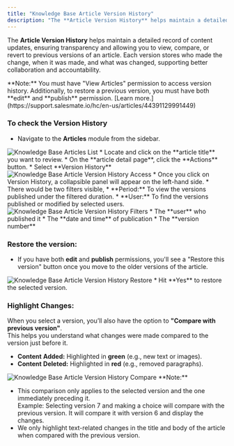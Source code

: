 ```yaml
---
title: "Knowledge Base Article Version History"
description: "The **Article Version History** helps maintain a detailed record of content updates, ensuring transparency and allowing you to view, compare, or rever..."
---
```


The **Article Version History** helps maintain a detailed record of content updates, ensuring transparency and allowing you to view, compare, or revert to previous versions of an article. Each version stores who made the change, when it was made, and what was changed, supporting better collaboration and accountability.

<Note>
**Note:** You must have "View Articles" permission to access version history. Additionally, to restore a previous version, you must have both **edit** and **publish** permission. [Learn more.](https://support.salesmate.io/hc/en-us/articles/44391129991449)
</Note>

### To check the Version History

*   Navigate to the **Articles** module from the sidebar.

<img src="https://support.salesmate.io/hc/article_attachments/47417434482073" alt="Knowledge Base Articles List" />
*   Locate and click on the **article title** you want to review.
*   On the **article detail page**, click the **Actions** button.
*   Select **Version History**

<img src="https://support.salesmate.io/hc/article_attachments/47417831594905" alt="Knowledge Base Article Version History Access" />
*   Once you click on Version History, a collapsible panel will appear on the left-hand side.
*   There would be two filters visible,
    *   **Period:** To view the versions published under the filtered duration.
    *   **User:** To find the versions published or modified by selected users.

<img src="https://support.salesmate.io/hc/article_attachments/47420785699225" alt="Knowledge Base Article Version History Filters" />
*   The **user** who published it
*   The **date and time** of publication
*   The **version number**

### Restore the version:

*   If you have both **edit** and **publish** permissions, you'll see a "Restore this version" button once you move to the older versions of the article.

<img src="https://support.salesmate.io/hc/article_attachments/47420748641561" alt="Knowledge Base Article Version History Restore" />
*   Hit **Yes** to restore the selected version.

### Highlight Changes:

When you select a version, you’ll also have the option to **"Compare with previous version"**.  
This helps you understand what changes were made compared to the version just before it.

*   **Content** **Added:** Highlighted in **green** (e.g., new text or images).
*   **Content** **Deleted:** Highlighted in **red** (e.g., removed paragraphs).

<img src="https://support.salesmate.io/hc/article_attachments/47420912585881" alt="Knowledge Base Article Version History Compare" />
<Note>
**Note:**

*   This comparison only applies to the selected version and the one immediately preceding it.  
    Example: Selecting version 7 and making a choice will compare with the previous version. It will compare it with version 6 and display the changes.
*   We only highlight text-related changes in the title and body of the article when compared with the previous version.


</Note>
